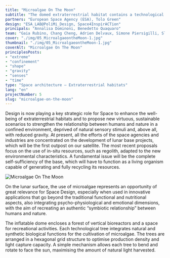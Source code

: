 ```yaml
---
title: "Microalgae On The Moon"
subtitle: "The domed extraterrestrial habitat contains a technological forest of artificial trees that rotate to follow the sun and through which the green liquid of microalgae flows."
partners: "European Space Agency (ESA), Tolo Green"
design: "ESA_LAB@PoliMi_Design, Space4InspirACTion"
principals: "Annalisa Dominoni, Benedetto Quaquaro"
team: "Gaia Rubino, Chang Cheng, Adrien Delvaux, Simone Piersigilli, Slate Werner, Zhou Zhou"
cover: "./img/05_MicroalgaeontheMoon-1.jpg"
thumbnail: "./img/05_MicroalgaeontheMoon-1.jpg"
coverAlt: "Microalgae On The Moon"
principlesPosts: 
- "extreme" 
- "confinement" 
- "shape"
- "gravity"
- "senses"
- "time"
type: "Space architecture — Extraterrestrial habitats"
lang: "en"
projectNumber: 5
slug: "microalgae-on-the-moon"
---
```



Design is now playing a key strategic role for Space to enhance the well-being of extraterrestrial habitats and to propose new virtuous, sustainable scenarios to strengthen the relationship between humans and nature in a confined environment, deprived of natural sensory stimuli and, above all, with reduced gravity. At present, all the efforts of the space agencies and industries are concentrated on the development of lunar base projects, which will be the first outpost on our satellite. The most recent proposals focus on the use of in-situ resources, such as regolith, adapted to the new environmental characteristics. A fundamental issue will be the complete self-sufficiency of the base, which will have to function as a living organism capable of generating and fully recycling its resources.

<Image src={Image1} alt="Microalgae On The Moon" class="py-6 w-full"/>

On the lunar surface, the use of microalgae represents an opportunity of great relevance for Space Design, especially when used in innovative applications that go beyond the traditional functional and nutritional aspects, also integrating psycho-physiological and emotional dimensions, with the aim of recreating an authentic “symbiotic relationship” between humans and nature.

The inflatable dome encloses a forest of vertical bioreactors and a space for recreational activities. Each technological tree integrates natural and synthetic biological functions for the cultivation of microalgae. The trees are arranged in a hexagonal grid structure to optimise production density and light capture capacity. A simple mechanism allows each tree to bend and rotate to face the sun, maximising the amount of natural light harvested.